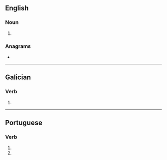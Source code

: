 ==English==

===Noun===
{{head|en|noun form}}

# {{plural of|voe|lang=en}}

===Anagrams===
* {{anagrams|en|a=eosv|OEVs|VEOS|Vose|sevo}}

----

==Galician==

===Verb===
{{gl-verb-form}}

# {{inflection of|voar|lang=gl||2|s|pres|subj}}

----

==Portuguese==

===Verb===
{{head|pt|verb form}}

# {{pt-verb form of|voar|ar|subjunctive|present|singular|second}}
# {{pt-verb form of|voar|ar|imperative|negative|singular|second}}